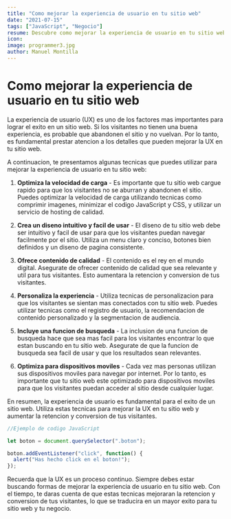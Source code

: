 --- 
title: "Como mejorar la experiencia de usuario en tu sitio web"
date: "2021-07-15"
tags: ["JavaScript", "Negocio"]
resume: Descubre como mejorar la experiencia de usuario en tu sitio web para aumentar la retencion y conversion de tus visitantes.
icon: 
image: programmer3.jpg 
author: Manuel Montilla 
---  

# Como mejorar la experiencia de usuario en tu sitio web

La experiencia de usuario (UX) es uno de los factores mas importantes para lograr el exito en un sitio web. Si los visitantes no tienen una buena experiencia, es probable que abandonen el sitio y no vuelvan. Por lo tanto, es fundamental prestar atencion a los detalles que pueden mejorar la UX en tu sitio web. 

A continuacion, te presentamos algunas tecnicas que puedes utilizar para mejorar la experiencia de usuario en tu sitio web:

1. **Optimiza la velocidad de carga** - Es importante que tu sitio web cargue rapido para que los visitantes no se aburran y abandonen el sitio. Puedes optimizar la velocidad de carga utilizando tecnicas como comprimir imagenes, minimizar el codigo JavaScript y CSS, y utilizar un servicio de hosting de calidad.

2. **Crea un diseno intuitivo y facil de usar** - El diseno de tu sitio web debe ser intuitivo y facil de usar para que los visitantes puedan navegar facilmente por el sitio. Utiliza un menu claro y conciso, botones bien definidos y un diseno de pagina consistente.

3. **Ofrece contenido de calidad** - El contenido es el rey en el mundo digital. Asegurate de ofrecer contenido de calidad que sea relevante y util para tus visitantes. Esto aumentara la retencion y conversion de tus visitantes.

4. **Personaliza la experiencia** - Utiliza tecnicas de personalizacion para que los visitantes se sientan mas conectados con tu sitio web. Puedes utilizar tecnicas como el registro de usuario, la recomendacion de contenido personalizado y la segmentacion de audiencia.

5. **Incluye una funcion de busqueda** - La inclusion de una funcion de busqueda hace que sea mas facil para los visitantes encontrar lo que estan buscando en tu sitio web. Asegurate de que la funcion de busqueda sea facil de usar y que los resultados sean relevantes.

6. **Optimiza para dispositivos moviles** - Cada vez mas personas utilizan sus dispositivos moviles para navegar por internet. Por lo tanto, es importante que tu sitio web este optimizado para dispositivos moviles para que los visitantes puedan acceder al sitio desde cualquier lugar.

En resumen, la experiencia de usuario es fundamental para el exito de un sitio web. Utiliza estas tecnicas para mejorar la UX en tu sitio web y aumentar la retencion y conversion de tus visitantes. 

```JavaScript
//Ejemplo de codigo JavaScript

let boton = document.querySelector(".boton");

boton.addEventListener("click", function() {
  alert("Has hecho click en el boton!");
});
```

Recuerda que la UX es un proceso continuo. Siempre debes estar buscando formas de mejorar la experiencia de usuario en tu sitio web. Con el tiempo, te daras cuenta de que estas tecnicas mejoraran la retencion y conversion de tus visitantes, lo que se traducira en un mayor exito para tu sitio web y tu negocio.